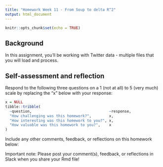 ```yaml
---
title: "Homework Week 11 - From Soup to delta R^2"
output: html_document 
---
```


``` r
knitr::opts_chunk$set(echo = TRUE)
```

## Background

In this assignment, you'll be working with Twitter data - multiple files that you 
will load and process.

## Self-assessment and reflection

Respond to the following three questions on a 1 (not at all) to 5 (very much)
scale by replacing the "x" below with your response:

``` r
x = NULL
tibble::tribble(
  ~question,                                   ~response,
  "How challenging was this homework?",        x,
  "How interesting was this homework to you?", x,
  "How valuable was this homework to you?",    x
)
```

Include any other comments, feedback, or reflections on this homework below:


Important note: Please post your comment(s), feedback, or reflections in Slack
when you share your Rmd file!
